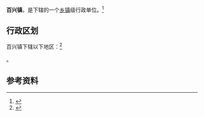 {{中国乡级行政区|52/05/25/107/000}}

'''百兴镇'''，是{{PRC admin/fullname|52/05/25/107/000|3}}下辖的一个[[乡镇|乡镇]]级行政单位。<ref>{{PRC admin/ref sgc|{{PRC admin/parent|52/05/25/107/000}}}}</ref>

== 行政区划 ==

百兴镇下辖以下地区：<ref>{{PRC admin/ref sgc|52/05/25/107/000}}</ref>

{{PRC admin/children|52/05/25/107/000}}。

== 参考资料 ==

{{reflist}}

{{行政区划小作品}}
{{PRC admin/navcat|52/05/25/107/000}}